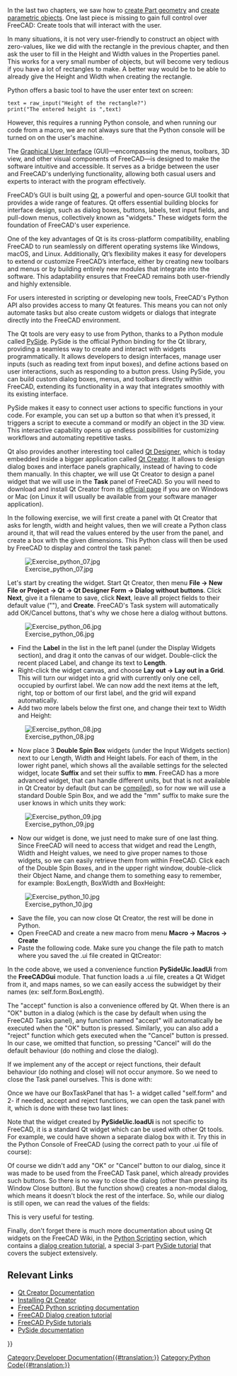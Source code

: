 <languages/>

{{Docnav
|[[Manual:Creating parametric objects|Creating parametric objects]]
|[[Manual:The Community|The Community]]
|[[Manual:Introduction|Manual start]]
|IconC=Crystal Clear manual.png
}}

{{Manual:TOC}}

In the last two chapters, we saw how to [[Manual:Creating and manipulating geometry|create Part geometry]] and [[Manual:Creating parametric objects|create parametric objects]]. One last piece is missing to gain full control over FreeCAD: Create tools that will interact with the user.

In many situations, it is not very user-friendly to construct an object with zero-values, like we did with the rectangle in the previous chapter, and then ask the user to fill in the Height and Width values in the Properties panel. This works for a very small number of objects, but will become very tedious if you have a lot of rectangles to make. A better way would be to be able to already give the Height and Width when creating the rectangle.

Python offers a basic tool to have the user enter text on screen:

 text = raw_input("Height of the rectangle?")
 print("The entered height is ",text)

However, this requires a running Python console, and when running our code from a macro, we are not always sure that the Python console will be turned on on the user's machine.

The [https://en.wikipedia.org/wiki/Graphical_user_interface Graphical User Interface] (GUI)—encompassing the menus, toolbars, 3D view, and other visual components of FreeCAD—is designed to make the software intuitive and accessible. It serves as a bridge between the user and FreeCAD's underlying functionality, allowing both casual users and experts to interact with the program effectively.

FreeCAD’s GUI is built using [https://en.wikipedia.org/wiki/Qt_(software) Qt], a powerful and open-source GUI toolkit that provides a wide range of features. Qt offers essential building blocks for interface design, such as dialog boxes, buttons, labels, text input fields, and pull-down menus, collectively known as "widgets." These widgets form the foundation of FreeCAD's user experience.

One of the key advantages of Qt is its cross-platform compatibility, enabling FreeCAD to run seamlessly on different operating systems like Windows, macOS, and Linux. Additionally, Qt’s flexibility makes it easy for developers to extend or customize FreeCAD’s interface, either by creating new toolbars and menus or by building entirely new modules that integrate into the software. This adaptability ensures that FreeCAD remains both user-friendly and highly extensible.

For users interested in scripting or developing new tools, FreeCAD's Python API also provides access to many Qt features. This means you can not only automate tasks but also create custom widgets or dialogs that integrate directly into the FreeCAD environment.

The Qt tools are very easy to use from Python, thanks to a Python module called [https://en.wikipedia.org/wiki/PySide PySide]. PySide is the official Python binding for the Qt library, providing a seamless way to create and interact with widgets programmatically. It allows developers to design interfaces, manage user inputs (such as reading text from input boxes), and define actions based on user interactions, such as responding to a button press. Using PySide, you can build custom dialog boxes, menus, and toolbars directly within FreeCAD, extending its functionality in a way that integrates smoothly with its existing interface.

PySide makes it easy to connect user actions to specific functions in your code. For example, you can set up a button so that when it’s pressed, it triggers a script to execute a command or modify an object in the 3D view. This interactive capability opens up endless possibilities for customizing workflows and automating repetitive tasks.

Qt also provides another interesting tool called [http://doc.qt.io/qt-4.8/designer-manual.html Qt Designer], which is today embedded inside a bigger application called [https://en.wikipedia.org/wiki/Qt_Creator Qt Creator]. It allows to design dialog boxes and interface panels graphically, instead of having to code them manually. In this chapter, we will use Qt Creator to design a panel widget that we will use in the '''Task''' panel of FreeCAD. So you will need to download and install Qt Creator from its [https://www.qt.io/ide/ official page] if you are on Windows or Mac (on Linux it will usually be available from your software manager application).

In the following exercise, we will first create a panel with Qt Creator that asks for length, width and height values, then we will create a Python class around it, that will read the values entered by the user from the panel, and create a box with the given dimensions. This Python class will then be used by FreeCAD to display and control the task panel:

[[Image:Exercise_python_07.jpg]]

Let's start by creating the widget. Start Qt Creator, then menu '''File → New File or Project → Qt → Qt Designer Form → Dialog without buttons'''. Click '''Next''', give it a filename to save, click '''Next''', leave all project fields to their default value ("<none>"), and '''Create'''. FreeCAD's Task system will automatically add OK/Cancel buttons, that's why we chose here a dialog without buttons.

[[Image:Exercise_python_06.jpg]]

* Find the '''Label''' in the list in the left panel (under the Display Widgets section), and drag it onto the canvas of our widget. Double-click the recent placed Label, and change its text to '''Length'''.
* Right-click the widget canvas, and choose '''Lay out → Lay out in a Grid'''. This will turn our widget into a grid with currently only one cell, occupied by ourfirst label. We can now add the next items at the left, right, top or bottom of our first label, and the grid will expand automatically.
* Add two more labels below the first one, and change their text to Width and Height:

[[Image:Exercise_python_08.jpg]]

* Now place 3 '''Double Spin Box''' widgets (under the Input Widgets section) next to our Length, Width and Height labels. For each of them, in the lower right panel, which shows all the available settings for the selected widget, locate '''Suffix''' and set their suffix to '''mm'''. FreeCAD has a more advanced widget, that can handle different units, but that is not available in Qt Creator by default (but can be [[Compile_on_Linux#Qt_designer_plugin|compiled]]), so for now we will use a standard Double Spin Box, and we add the "mm" suffix to make sure the user knows in which units they work:

[[Image:Exercise_python_09.jpg]]

* Now our widget is done, we just need to make sure of one last thing. Since FreeCAD will need to access that widget and read the Length, Width and Height values, we need to give proper names to those widgets, so we can easily retrieve them from within FreeCAD. Click each of the Double Spin Boxes, and in the upper right window, double-click their Object Name, and change them to something easy to remember, for example: BoxLength, BoxWidth and BoxHeight:

[[Image:Exercise_python_10.jpg]]

* Save the file, you can now close Qt Creator, the rest will be done in Python.
* Open FreeCAD and create a new macro from menu '''Macro → Macros → Create'''
* Paste the following code. Make sure you change the file path to match where you saved the .ui file created in QtCreator:

{{Code|code=
import FreeCAD,FreeCADGui,Part
 
# CHANGE THE LINE BELOW
path_to_ui = "C:\Users\yorik\Documents\dialog.ui"
 
class BoxTaskPanel:
   def __init__(self):
       # this will create a Qt widget from our ui file
       self.form = FreeCADGui.PySideUic.loadUi(path_to_ui)
 
   def accept(self):
       length = self.form.BoxLength.value()
       width = self.form.BoxWidth.value()
       height = self.form.BoxHeight.value()
       if (length == 0) or (width == 0) or (height == 0):
           print("Error! None of the values can be 0!")
           # we bail out without doing anything
           return
       box = Part.makeBox(length,width,height)
       Part.show(box)
       FreeCADGui.Control.closeDialog()
        
panel = BoxTaskPanel()
FreeCADGui.Control.showDialog(panel)
}}

In the code above, we used a convenience function '''PySideUic.loadUi''' from the '''FreeCADGui''' module. That function loads a .ui file, creates a Qt Widget from it, and maps names, so we can easily access the subwidget by their names (ex: self.form.BoxLength).

The "accept" function is also a convenience offered by Qt. When there is an "OK" button in a dialog (which is the case by default when using the FreeCAD Tasks panel), any function named "accept" will automatically be executed when the "OK" button is pressed. Similarly, you can also add a "reject" function which gets executed when the "Cancel" button is pressed. In our case, we omitted that function, so pressing "Cancel" will do the default behaviour (do nothing and close the dialog).

If we implement any of the accept or reject functions, their default behaviour (do nothing and close) will not occur anymore. So we need to close the Task panel ourselves. This is done with:

{{Code|code=
FreeCADGui.Control.closeDialog() 
}}

Once we have our BoxTaskPanel that has 1- a widget called "self.form" and 2- if needed, accept and reject functions, we can open the task panel with it, which is done with these two last lines:

{{Code|code=
panel = BoxTaskPanel()
 FreeCADGui.Control.showDialog(panel)
}}

Note that the widget created by '''PySideUic.loadUi''' is not specific to FreeCAD, it is a standard Qt widget which can be used with other Qt tools. For example, we could have shown a separate dialog box with it. Try this in the Python Console of FreeCAD (using the correct path to your .ui file of course):

{{Code|code=
from PySide import QtGui
 w = FreeCADGui.PySideUic.loadUi("C:\Users\yorik\Documents\dialog.ui")
 w.show()
}}

Of course we didn't add any "OK" or "Cancel" button to our dialog, since it was made to be used from the FreeCAD Task panel, which already provides such buttons. So there is no way to close the dialog (other than pressing its Window Close button). But the function show() creates a non-modal dialog, which means it doesn't block the rest of the interface. So, while our dialog is still open, we can read the values of the fields:

{{Code|code=
w.BoxHeight.value() 
}}

This is very useful for testing.

Finally, don't forget there is much more documentation about using Qt widgets on the FreeCAD Wiki, in the [[Power_users_hub|Python Scripting]] section, which contains a [[Dialog_creation|dialog creation tutorial]], a special 3-part [[PySide|PySide tutorial]] that covers the subject extensively.

== Relevant Links ==
* [https://en.wikipedia.org/wiki/Qt_Creator Qt Creator Documentation]
* [https://www.qt.io/ide/ Installing Qt Creator]
* [[Power_users_hub|FreeCAD Python scripting documentation]]
* [[Dialog_creation|FreeCAD Dialog creation tutorial]]
* [[PySide|FreeCAD PySide tutorials]]
* [http://srinikom.github.io/pyside-docs/index.html PySide documentation]


{{Docnav
|[[Manual:Creating parametric objects|Creating parametric objects]]
|[[Manual:The Community|The Community]]
|[[Manual:Introduction|Manual start]]
|IconC=Crystal Clear manual.png
}}

{{Powerdocnavi{{#translation:}}}}
[[Category:Developer Documentation{{#translation:}}]]
[[Category:Python Code{{#translation:}}]]
